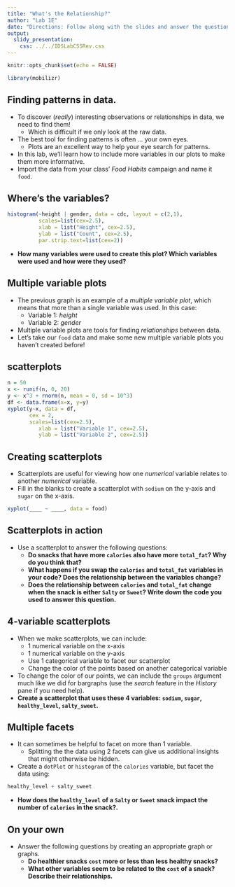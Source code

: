 ```yaml
---
title: "What's the Relationship?"
author: "Lab 1E"
date: "Directions: Follow along with the slides and answer the questions in **red** font in your journal."
output: 
  slidy_presentation: 
    css: ../../IDSLabCSSRev.css
---
```


```r
knitr::opts_chunk$set(echo = FALSE)
```

```r
library(mobilizr)
```

## Finding patterns in data.

- To discover (_really_) interesting observations or relationships in data, we need to find them!
    - Which is difficult if we only look at the raw data.
- The best tool for finding patterns is often ... your own eyes.
    - Plots are an excellent way to help your eye search for patterns.
- In this lab, we'll learn how to include more variables in our plots to make them more informative.
- Import the data from your class' _Food Habits_ campaign and name it `food`.


## Where's the variables?

```r
histogram(~height | gender, data = cdc, layout = c(2,1),
          scales=list(cex=2.5),
          xlab = list("Height", cex=2.5),
          ylab = list("Count", cex=2.5),
          par.strip.text=list(cex=2))
```

- **How many variables were used to create this plot? Which variables were used and how were they used?**


## Multiple variable plots

- The previous graph is an example of a _multiple variable plot_, which means that more than a single variable was used. In this case:
  - Variable 1: _height_
  - Variable 2: _gender_
- Multiple variable plots are tools for finding _relationships_ between data.
- Let's take our `food` data and make some new multiple variable plots you haven't created before!


## scatterplots

```r
n = 50
x <- runif(n, 0, 20)
y <- x^3 + rnorm(n, mean = 0, sd = 10^3)
df <- data.frame(x=x, y=y)
xyplot(y~x, data = df,
       cex = 2,
       scales=list(cex=2.5),
          xlab = list("Variable 1", cex=2.5),
          ylab = list("Variable 2", cex=2.5))
```


## Creating scatterplots

- Scatterplots are useful for viewing how one _numerical_ variable relates to another _numerical_ variable.
- Fill in the blanks to create a scatterplot with `sodium` on the y-axis and `sugar` on the x-axis.
```r
xyplot(____ ~ ____, data = food)
```


## Scatterplots in action

- Use a scatterplot to answer the following questions:
    - **Do snacks that have more `calories` also have more `total_fat`? Why do you think that?**
    - **What happens if you swap the `calories` and `total_fat` variables in your code? Does the relationship between the variables change?**
    - **Does the relationship between `calories` and `total_fat` change when the snack is either `Salty` or `Sweet`? Write down the code you used to answer this question.**


## 4-variable scatterplots

- When we make scatterplots, we can include:
    - 1 numerical variable on the x-axis
    - 1 numerical variable on the y-axis
    - Use 1 categorical variable to facet our scatterplot
    - Change the color of the points based on another categorical variable
- To change the color of our points, we can include the `groups` argument  much like we did for bargraphs (use the _search_ feature in the _History_ pane if you need help).
- **Create a scatterplot that uses these 4 variables: `sodium`, `sugar`, `healthy_level`, `salty_sweet`.**


## Multiple facets

- It can sometimes be helpful to facet on more than 1 variable.
    - Splitting the the data using 2 facets can give us additional insights that might otherwise be hidden.
- Create a `dotPlot` or `histogram` of the `calories` variable, but facet the data using:
```r
healthy_level + salty_sweet 
```
- **How does the `healthy_level` of a `Salty` or `Sweet` snack impact the number of `calories` in the snack?.**


## On your own

- Answer the following questions by creating an appropriate graph or graphs.
    - **Do healthier snacks `cost` more or less than less healthy snacks?**
    - **What other variables seem to be related to the `cost` of a snack? Describe their relationships.**